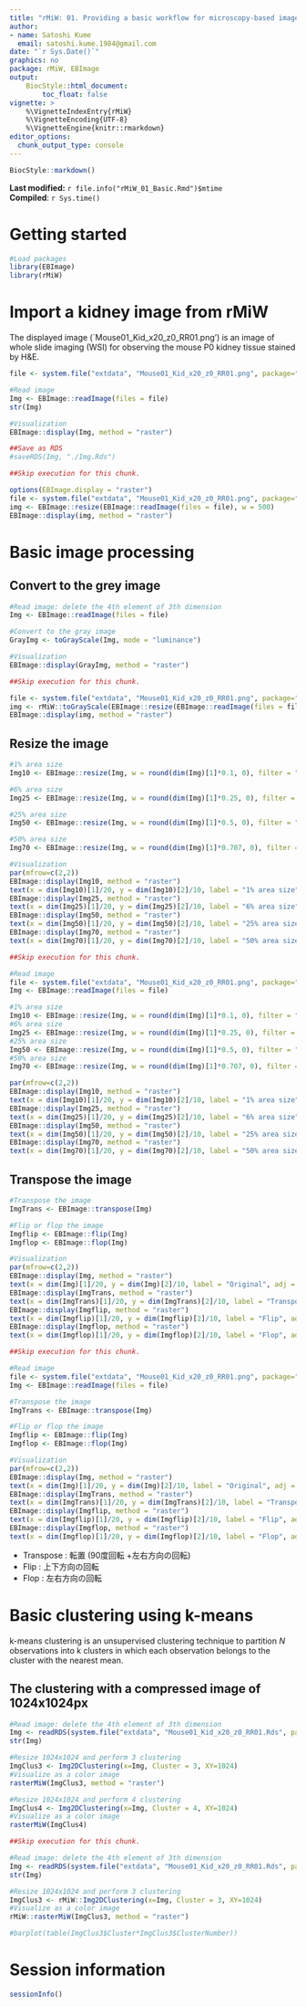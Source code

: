 ```yaml
---
title: "rMiW: 01. Providing a basic workflow for microscopy-based images"
author: 
- name: Satoshi Kume
  email: satoshi.kume.1984@gmail.com
date: "`r Sys.Date()`"
graphics: no
package: rMiW, EBImage
output:
    BiocStyle::html_document:
        toc_float: false
vignette: >
    %\VignetteIndexEntry{rMiW}
    %\VignetteEncoding{UTF-8}
    %\VignetteEngine{knitr::rmarkdown}
editor_options: 
  chunk_output_type: console
---
```


```r
BiocStyle::markdown()
```

**Last modified:** `r file.info("rMiW_01_Basic.Rmd")$mtime`<br/>
**Compiled**: `r Sys.time()`

# Getting started

```r
#Load packages
library(EBImage)
library(rMiW)
```

# Import a kidney image from rMiW

The displayed image (`Mouse01_Kid_x20_z0_RR01.png') is an image of whole slide imaging (WSI) for observing the mouse P0 kidney tissue stained by H&E. 

```r
file <- system.file("extdata", "Mouse01_Kid_x20_z0_RR01.png", package="rMiW")

#Read image
Img <- EBImage::readImage(files = file)
str(Img)

#Visualization
EBImage::display(Img, method = "raster")

##Save as RDS
#saveRDS(Img, "./Img.Rds")
```

```r
##Skip execution for this chunk.

options(EBImage.display = "raster")
file <- system.file("extdata", "Mouse01_Kid_x20_z0_RR01.png", package="rMiW")
img <- EBImage::resize(EBImage::readImage(files = file), w = 500)
EBImage::display(img, method = "raster")
```

# Basic image processing

## Convert to the grey image

```r
#Read image: delete the 4th element of 3th dimension
Img <- EBImage::readImage(files = file)

#Convert to the gray image
GrayImg <- toGrayScale(Img, mode = "luminance")

#Visualization
EBImage::display(GrayImg, method = "raster")
```

```r
##Skip execution for this chunk.

file <- system.file("extdata", "Mouse01_Kid_x20_z0_RR01.png", package="rMiW")
img <- rMiW::toGrayScale(EBImage::resize(EBImage::readImage(files = file), w = 500), mode = "luminance")
EBImage::display(img, method = "raster")
```

## Resize the image

```r
#1% area size
Img10 <- EBImage::resize(Img, w = round(dim(Img)[1]*0.1, 0), filter = "bilinear")

#6% area size
Img25 <- EBImage::resize(Img, w = round(dim(Img)[1]*0.25, 0), filter = "bilinear")

#25% area size
Img50 <- EBImage::resize(Img, w = round(dim(Img)[1]*0.5, 0), filter = "bilinear")

#50% area size
Img70 <- EBImage::resize(Img, w = round(dim(Img)[1]*0.707, 0), filter = "bilinear")

#Visualization
par(mfrow=c(2,2))
EBImage::display(Img10, method = "raster")
text(x = dim(Img10)[1]/20, y = dim(Img10)[2]/10, label = "1% area size", adj = c(0,0), col = "black", cex = 1.5)
EBImage::display(Img25, method = "raster")
text(x = dim(Img25)[1]/20, y = dim(Img25)[2]/10, label = "6% area size", adj = c(0,0), col = "black", cex = 1.5)
EBImage::display(Img50, method = "raster")
text(x = dim(Img50)[1]/20, y = dim(Img50)[2]/10, label = "25% area size", adj = c(0,0), col = "black", cex = 1.5)
EBImage::display(Img70, method = "raster")
text(x = dim(Img70)[1]/20, y = dim(Img70)[2]/10, label = "50% area size", adj = c(0,0), col = "black", cex = 1.5)
```

```r
##Skip execution for this chunk.

#Read image
file <- system.file("extdata", "Mouse01_Kid_x20_z0_RR01.png", package="rMiW")
Img <- EBImage::readImage(files = file)

#1% area size
Img10 <- EBImage::resize(Img, w = round(dim(Img)[1]*0.1, 0), filter = "bilinear")
#6% area size
Img25 <- EBImage::resize(Img, w = round(dim(Img)[1]*0.25, 0), filter = "bilinear")
#25% area size
Img50 <- EBImage::resize(Img, w = round(dim(Img)[1]*0.5, 0), filter = "bilinear")
#50% area size
Img70 <- EBImage::resize(Img, w = round(dim(Img)[1]*0.707, 0), filter = "bilinear")

par(mfrow=c(2,2))
EBImage::display(Img10, method = "raster")
text(x = dim(Img10)[1]/20, y = dim(Img10)[2]/10, label = "1% area size", adj = c(0,0), col = "black", cex = 1.5)
EBImage::display(Img25, method = "raster")
text(x = dim(Img25)[1]/20, y = dim(Img25)[2]/10, label = "6% area size", adj = c(0,0), col = "black", cex = 1.5)
EBImage::display(Img50, method = "raster")
text(x = dim(Img50)[1]/20, y = dim(Img50)[2]/10, label = "25% area size", adj = c(0,0), col = "black", cex = 1.5)
EBImage::display(Img70, method = "raster")
text(x = dim(Img70)[1]/20, y = dim(Img70)[2]/10, label = "50% area size", adj = c(0,0), col = "black", cex = 1.5)
```

## Transpose the image

```r
#Transpose the image
ImgTrans <- EBImage::transpose(Img)

#Flip or flop the image
Imgflip <- EBImage::flip(Img)
Imgflop <- EBImage::flop(Img)

#Visualization
par(mfrow=c(2,2))
EBImage::display(Img, method = "raster")
text(x = dim(Img)[1]/20, y = dim(Img)[2]/10, label = "Original", adj = c(0,0), col = "black", cex = 1.5)
EBImage::display(ImgTrans, method = "raster")
text(x = dim(ImgTrans)[1]/20, y = dim(ImgTrans)[2]/10, label = "Transpose", adj = c(0,0), col = "black", cex = 1.5)
EBImage::display(Imgflip, method = "raster")
text(x = dim(Imgflip)[1]/20, y = dim(Imgflip)[2]/10, label = "Flip", adj = c(0,0), col = "black", cex = 1.5)
EBImage::display(Imgflop, method = "raster")
text(x = dim(Imgflop)[1]/20, y = dim(Imgflop)[2]/10, label = "Flop", adj = c(0,0), col = "black", cex = 1.5)
```

```r
##Skip execution for this chunk.

#Read image
file <- system.file("extdata", "Mouse01_Kid_x20_z0_RR01.png", package="rMiW")
Img <- EBImage::readImage(files = file)

#Transpose the image
ImgTrans <- EBImage::transpose(Img)

#Flip or flop the image
Imgflip <- EBImage::flip(Img)
Imgflop <- EBImage::flop(Img)

#Visualization
par(mfrow=c(2,2))
EBImage::display(Img, method = "raster")
text(x = dim(Img)[1]/20, y = dim(Img)[2]/10, label = "Original", adj = c(0,0), col = "black", cex = 1.5)
EBImage::display(ImgTrans, method = "raster")
text(x = dim(ImgTrans)[1]/20, y = dim(ImgTrans)[2]/10, label = "Transpose", adj = c(0,0), col = "black", cex = 1.5)
EBImage::display(Imgflip, method = "raster")
text(x = dim(Imgflip)[1]/20, y = dim(Imgflip)[2]/10, label = "Flip", adj = c(0,0), col = "black", cex = 1.5)
EBImage::display(Imgflop, method = "raster")
text(x = dim(Imgflop)[1]/20, y = dim(Imgflop)[2]/10, label = "Flop", adj = c(0,0), col = "black", cex = 1.5)
```

- Transpose : 転置 (90度回転 +左右方向の回転)
- Flip : 上下方向の回転
- Flop : 左右方向の回転

# Basic clustering using k-means

k-means clustering is an unsupervised clustering technique to partition 
*N* observations into k clusters in which each observation belongs to 
the cluster with the nearest mean.

## The clustering with a compressed image of 1024x1024px 

```r
#Read image: delete the 4th element of 3th dimension
Img <- readRDS(system.file("extdata", "Mouse01_Kid_x20_z0_RR01.Rds", package="rMiW"))
str(Img)

#Resize 1024x1024 and perform 3 clustering 
ImgClus3 <- Img2DClustering(x=Img, Cluster = 3, XY=1024)
#Visualize as a color image
rasterMiW(ImgClus3, method = "raster")

#Resize 1024x1024 and perform 4 clustering 
ImgClus4 <- Img2DClustering(x=Img, Cluster = 4, XY=1024)
#Visualize as a color image
rasterMiW(ImgClus4)

```

```r
##Skip execution for this chunk.

#Read image: delete the 4th element of 3th dimension
Img <- readRDS(system.file("extdata", "Mouse01_Kid_x20_z0_RR01.Rds", package="rMiW"))
str(Img)

#Resize 1024x1024 and perform 3 clustering 
ImgClus3 <- rMiW::Img2DClustering(x=Img, Cluster = 3, XY=1024)
#Visualize as a color image
rMiW::rasterMiW(ImgClus3, method = "raster")

#barplot(table(ImgClus3$Cluster*ImgClus3$ClusterNumber))

```

# Session information {.unnumbered}

```r
sessionInfo()
```



